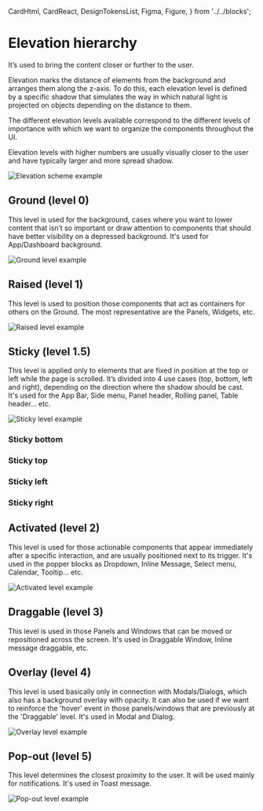 
  CardHtml,
  CardReact,
  DesignTokensList,
  Figma,
  Figure,
} from '../../blocks';


<Meta title="Foundations/Elevation hierarchy" />

# Elevation hierarchy

It’s used to bring the content closer or further to the user.

Elevation marks the distance of elements from the background and arranges them along the z-axis. To do this,
each elevation level is defined by a specific shadow that simulates the way in which natural light is projected on
objects depending on the distance to them.

The different elevation levels available correspond to the different levels of importance with which we want to organize
the components throughout the UI.

Elevation levels with higher numbers are usually visually closer to the user and have typically larger
and more spread shadow.

<img
  src="img/foundation-elevation.jpg"
  alt="Elevation scheme example"
  className="sbdocs-img--centered w-80"
/>

## Ground (level 0)

This level is used for the background, cases where you want to lower content that isn’t so important or draw attention
to components that should have better visibility on a depressed background. It's used for App/Dashboard background.

<Story of={Stories.ElevationBoxGroundLevel} />

<img src="img/foundation-elevation-ground.jpg" alt="Ground level example" />

## Raised (level 1)

This level is used to position those components that act as containers for others on the Ground. The most representative
are the Panels, Widgets, etc.

<Story of={Stories.ElevationBoxRaisedLevel} />

<img src="img/foundation-elevation-raised.jpg" alt="Raised level example" />

## Sticky (level 1.5)

This level is applied only to elements that are fixed in position at the top or left while the page is scrolled.
It’s divided into 4 use cases (top, bottom, left and right), depending on the direction where the shadow should be cast.
It's used for the App Bar, Side menu, Panel header, Rolling panel, Table header... etc.

<img src="img/foundation-elevation-sticky.jpg" alt="Sticky level example" />

### Sticky bottom

<Story of={Stories.ElevationBoxStickyBottomLevel} />

### Sticky top

<Story of={Stories.ElevationBoxStickyTopLevel} />

### Sticky left

<Story of={Stories.ElevationBoxStickyLeftLevel} />

### Sticky right

<Story of={Stories.ElevationBoxStickyRightLevel} />

## Activated (level 2)

This level is used for those actionable components that appear immediately after a specific interaction, and are usually
positioned next to its trigger. It's used in the popper blocks as Dropdown, Inline Message, Select menu, Calendar, Tooltip... etc.

<Story of={Stories.ElevationBoxActivatedLevel} />

<img
  src="img/foundation-elevation-activated.jpg"
  alt="Activated level example"
  className="sbdocs-img--centered w-80"
/>

## Draggable (level 3)

This level is used in those Panels and Windows that can be moved or repositioned across the screen. It's used in Draggable Window, Inline message draggable, etc.

<Story of={Stories.ElevationBoxDraggableLevel} />

## Overlay (level 4)

This level is used basically only in connection with Modals/Dialogs, which also has a background overlay with opacity.
It can also be used if we want to reinforce the 'hover' event in those panels/windows that are previously at the
'Draggable' level. It's used in Modal and Dialog.

<Story of={Stories.ElevationBoxOverlayLevel} />

<img src="img/foundation-elevation-overlay.jpg" alt="Overlay level example" />

## Pop-out (level 5)

This level determines the closest proximity to the user. It will be used mainly
for notifications. It's used in Toast message.

<Story of={Stories.ElevationBoxPopOutLevel} />

<img src="img/foundation-elevation-pop-out.jpg" alt="Pop-out level example" />
